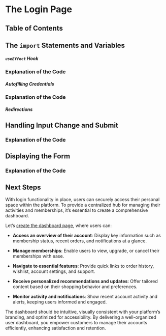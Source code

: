 
# The Login Page

## Table of Contents

## The `import` Statements and Variables

##### `useEffect` Hook

### Explanation of the Code

##### Autofilling Credentials

### Explanation of the Code

##### Redirections

## Handling Input Change and Submit

### Explanation of the Code

## Displaying the Form

### Explanation of the Code

## Next Steps

With login functionality in place, users can securely access their personal space within the platform. To provide a centralized hub for managing their activities and memberships, it’s essential to create a comprehensive dashboard.

Let’s [create the dashboard page](/ecommerce-platform/creating-the-pages/dashboard/user-dashboard), where users can:

- **Access an overview of their account**:
  Display key information such as membership status, recent orders, and notifications at a glance.

- **Manage memberships**:
  Enable users to view, upgrade, or cancel their memberships with ease.

- **Navigate to essential features**:
  Provide quick links to order history, wishlist, account settings, and support.

- **Receive personalized recommendations and updates**:
  Offer tailored content based on their shopping behavior and preferences.

- **Monitor activity and notifications**:
  Show recent account activity and alerts, keeping users informed and engaged.

The dashboard should be intuitive, visually consistent with your platform’s branding, and optimized for accessibility. By delivering a well-organized user dashboard, you empower customers to manage their accounts efficiently, enhancing satisfaction and retention.

<BackToTop />
